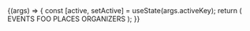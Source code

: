 
<Meta title="Components/Tabs" component={Tabs} />

<Canvas>
  <Story name="Default" args={{ activeKey: 'places' }}>
    {(args) => {
      const [active, setActive] = useState(args.activeKey);
      return (
        <Tabs activeKey={active} onSelect={setActive}>
          <Tabs.Tab eventKey="events" title="Events">
            <Text>EVENTS FOO</Text>
          </Tabs.Tab>
          <Tabs.Tab eventKey="places" title="Places">
            <Text>PLACES</Text>
          </Tabs.Tab>
          <Tabs.Tab eventKey="organizers" title="Organizers">
            <Text>ORGANIZERS</Text>
          </Tabs.Tab>
        </Tabs>
      );
    }}
  </Story>
</Canvas>

<ArgsTable story="Default" />
